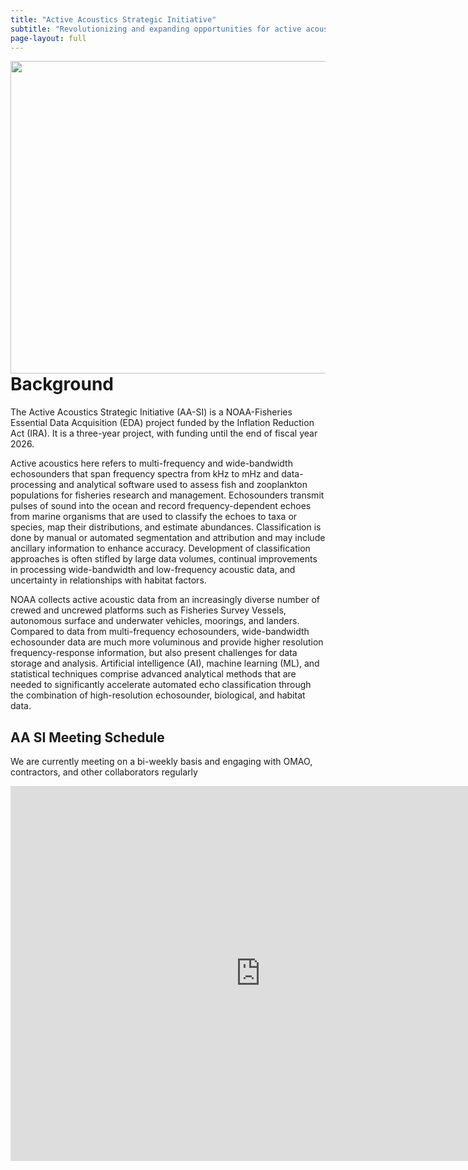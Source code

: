 ```yaml
---
title: "Active Acoustics Strategic Initiative"
subtitle: "Revolutionizing and expanding opportunities for active acoustic data in ecosystem-based fisheries science and management through a NOAA-wide program that advances analytical methods for multi-disciplinary data collected from innovative platforms"
page-layout: full
---
```


<img src="images/AA-SI_data-schematic_20250127.png" width="600" height="500" align="right"/>

# Background

The Active Acoustics Strategic Initiative (AA-SI) is a NOAA-Fisheries Essential Data Acquisition (EDA) project funded by the Inflation Reduction Act (IRA). It is a three-year project, with funding until the end of fiscal year 2026.

Active acoustics here refers to multi-frequency and wide-bandwidth echosounders that span frequency spectra from kHz to mHz and data-processing and analytical software used to assess fish and zooplankton populations for fisheries research and management. Echosounders transmit pulses of sound into the ocean and record frequency-dependent echoes from marine organisms that are used to classify the echoes to taxa or species, map their distributions, and estimate abundances. Classification is done by manual or automated segmentation and attribution and may include ancillary information to enhance accuracy. Development of classification approaches is often stifled by large data volumes, continual improvements in processing wide-bandwidth and low-frequency acoustic data, and uncertainty in relationships with habitat factors.

NOAA collects active acoustic data from an increasingly diverse number of crewed and uncrewed platforms such as Fisheries Survey Vessels, autonomous surface and underwater vehicles, moorings, and landers. Compared to data from multi-frequency echosounders, wide-bandwidth echosounder data are much more voluminous and provide higher resolution frequency-response information, but also present challenges for data storage and analysis. Artificial intelligence (AI), machine learning (ML), and statistical techniques comprise advanced analytical methods that are needed to significantly accelerate automated echo classification through the combination of high-resolution echosounder, biological, and habitat data.

## AA SI Meeting Schedule

We are currently meeting on a bi-weekly basis and engaging with OMAO, contractors, and other collaborators regularly

<iframe src="https://calendar.google.com/calendar/embed?src=c_cc85073a8a0c8af360845b22f3d32b21aa8b80add5f07be7979cd5d14531bd1b%40group.calendar.google.com&ctz=America%2FLos_Angeles" style="border: 0" width="800" height="600" frameborder="0" scrolling="no"></iframe>

</iframe>
